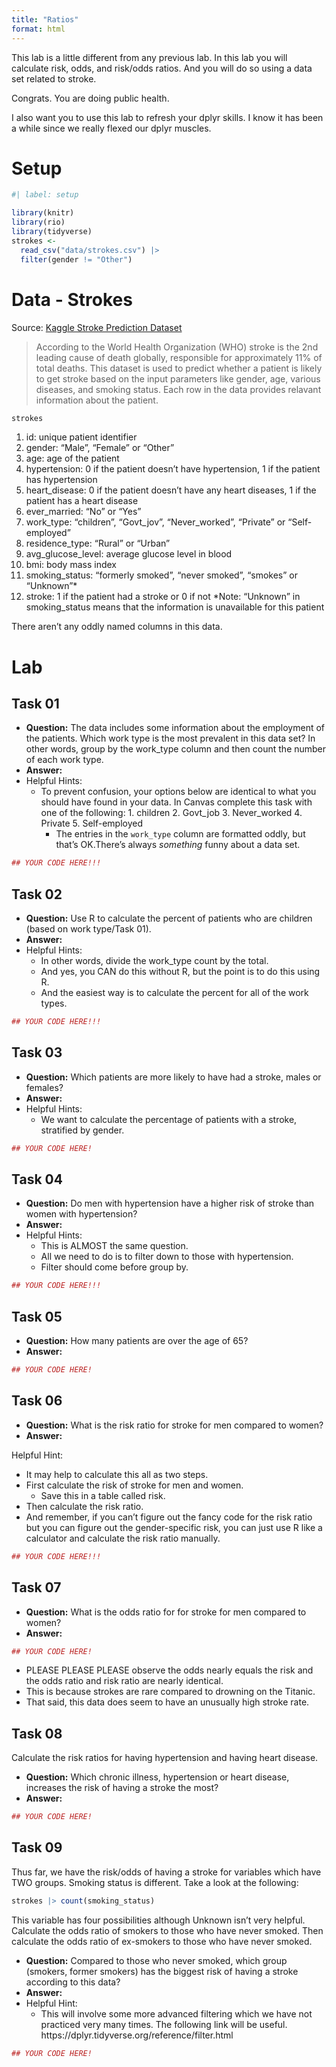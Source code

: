 ```yaml
---
title: "Ratios"
format: html
---
```




This lab is a little different from any previous lab. In this lab you will
calculate risk, odds, and risk/odds ratios. And you will do so using a data set
related to stroke.

Congrats. You are doing public health.

I also want you to use this lab to refresh your dplyr skills. I know it has been
a while since we really flexed our dplyr muscles.


Setup
================================================================================

```r
#| label: setup

library(knitr)
library(rio)
library(tidyverse)
strokes <-
  read_csv("data/strokes.csv") |>
  filter(gender != "Other")

```



Data - Strokes
================================================================================

Source: [Kaggle Stroke Prediction
Dataset](https://www.kaggle.com/fedesoriano/stroke-prediction-dataset)

> According to the World Health Organization (WHO) stroke is the 2nd leading
> cause of death globally, responsible for approximately 11% of total
> deaths. This dataset is used to predict whether a patient is likely to get
> stroke based on the input parameters like gender, age, various diseases, and
> smoking status. Each row in the data provides relavant information about the
> patient.

```r
strokes
```

1. id: unique patient identifier
2. gender: "Male", "Female" or "Other"
3. age: age of the patient
4. hypertension: 0 if the patient doesn't have hypertension, 1 if the patient
   has hypertension
5. heart_disease: 0 if the patient doesn't have any heart diseases, 1 if the
   patient has a heart disease
6. ever_married: "No" or "Yes"
7. work_type: "children", "Govt_jov", "Never_worked", "Private" or
   "Self-employed"
8. residence_type: "Rural" or "Urban"
9. avg_glucose_level: average glucose level in blood
10. bmi: body mass index
11. smoking_status: "formerly smoked", "never smoked", "smokes" or "Unknown"*
12. stroke: 1 if the patient had a stroke or 0 if not *Note: "Unknown" in
smoking_status means that the information is unavailable for this patient

There aren't any oddly named columns in this data.



Lab
================================================================================


Task 01
--------------------------------------------------------------------------------

- **Question:** The data includes some information about the employment of the
  patients. Which work type is the most prevalent in this data set? In other
  words, group by the work_type column and then count the number of each work
  type.
- **Answer:** 
- Helpful Hints:
    - To prevent confusion, your options below are identical to what you should
      have found in your data. In Canvas complete this task with one of the
      following:
          1. children
          2. Govt_job
          3. Never_worked
          4. Private
          5. Self-employed
      - The entries in the `work_type` column are formatted oddly, but that's
        OK.There's always _something_ funny about a data set.

```r

## YOUR CODE HERE!!!

```


Task 02
--------------------------------------------------------------------------------

- **Question:** Use R to calculate the percent of patients who are children
  (based on work type/Task 01).
- **Answer:** 
- Helpful Hints:
    - In other words, divide the work_type count by the total.
    - And yes, you CAN do this without R, but the point is to do this using R.
    - And the easiest way is to calculate the percent for all of the work types.

```r

## YOUR CODE HERE!!!

```


Task 03
--------------------------------------------------------------------------------

- **Question:** Which patients are more likely to have had a stroke, males or
  females?
- **Answer:**
- Helpful Hints:
    - We want to calculate the percentage of patients with a stroke, stratified
      by gender.

```r

## YOUR CODE HERE!

```


Task 04
--------------------------------------------------------------------------------

- **Question:** Do men with hypertension have a higher risk of stroke than women
  with hypertension?
- **Answer:** 
- Helpful Hints:
    - This is ALMOST the same question.
    - All we need to do is to filter down to those with hypertension.
    - Filter should come before group by.

```r

## YOUR CODE HERE!!!

```


Task 05
--------------------------------------------------------------------------------

- **Question:** How many patients are over the age of 65?
- **Answer:**

```r

## YOUR CODE HERE!

```


Task 06
--------------------------------------------------------------------------------

- **Question:** What is the risk ratio for stroke for men compared to women?
- **Answer:** 

Helpful Hint:

- It may help to calculate this all as two steps.
- First calculate the risk of stroke for men and women.
    - Save this in a table called risk.
- Then calculate the risk ratio.
- And remember, if you can't figure out the fancy code for the risk ratio but
  you can figure out the gender-specific risk, you can just use R like a
  calculator and calculate the risk ratio manually.

```r

## YOUR CODE HERE!!!

```


Task 07
--------------------------------------------------------------------------------

- **Question:** What is the odds ratio for for stroke for men compared to women?
- **Answer:** 

```r

## YOUR CODE HERE!

```

- PLEASE PLEASE PLEASE observe the odds nearly equals the risk and the odds
  ratio and risk ratio are nearly identical.
- This is because strokes are rare compared to drowning on the Titanic.
- That said, this data does seem to have an unusually high stroke rate.


Task 08
--------------------------------------------------------------------------------

Calculate the risk ratios for having hypertension and having heart disease.

- **Question:** Which chronic illness, hypertension or heart disease, increases
  the risk of having a stroke the most?
- **Answer:** 

```r

## YOUR CODE HERE!

```


Task 09
--------------------------------------------------------------------------------

Thus far, we have the risk/odds of having a stroke for variables which have TWO
groups. Smoking status is different. Take a look at the following:

```r
strokes |> count(smoking_status)
```

This variable has four possibilities although Unknown isn't very
helpful. Calculate the odds ratio of smokers to those who have never
smoked. Then calculate the odds ratio of ex-smokers to those who have never
smoked.

- **Question:** Compared to those who never smoked, which group (smokers, former
  smokers) has the biggest risk of having a stroke according to this data?
- **Answer:**
- Helpful Hint:
    - This will involve some more advanced filtering which we have not practiced
      very many times. The following link will be useful.
      https://dplyr.tidyverse.org/reference/filter.html

```r

## YOUR CODE HERE!

```
